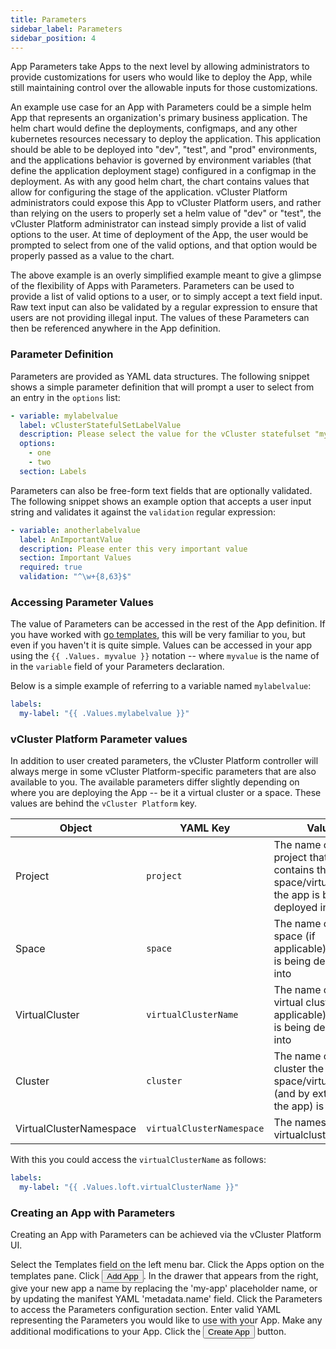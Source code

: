```yaml
---
title: Parameters
sidebar_label: Parameters
sidebar_position: 4
---
```



App Parameters take Apps to the next level by allowing administrators to provide customizations
for users who would like to deploy the App, while still maintaining control over the allowable
inputs for those customizations.

An example use case for an App with Parameters could be a simple helm App that represents an
organization's primary business application. The helm chart would define the deployments,
configmaps, and any other kubernetes resources necessary to deploy the application. This
application should be able to be deployed into "dev", "test", and "prod" environments, and the
applications behavior is governed by environment variables (that define the application
deployment stage) configured in a configmap in the deployment. As with any good helm chart, the
chart contains values that allow for configuring the stage of the application. vCluster Platform
administrators could expose this App to vCluster Platform users, and rather than relying on the users to
properly set a helm value of "dev" or "test", the vCluster Platform administrator can instead simply provide
a list of valid options to the user. At time of deployment of the App, the user would be
prompted to select from one of the valid options, and that option would be properly passed as a
value to the chart.

The above example is an overly simplified example meant to give a glimpse of the flexibility of
Apps with Parameters. Parameters can be used to provide a list of valid options to a user, or to
simply accept a text field input. Raw text input can also be validated by a regular expression
to ensure that users are not providing illegal input. The values of these Parameters can then be
referenced anywhere in the App definition.

### Parameter Definition

Parameters are provided as YAML data structures. The following snippet shows a simple parameter
definition that will prompt a user to select from an entry in the `options` list:

```yaml
- variable: mylabelvalue
  label: vClusterStatefulSetLabelValue
  description: Please select the value for the vCluster statefulset "my-label" key
  options:
    - one
    - two
  section: Labels
```

Parameters can also be free-form text fields that are optionally validated. The following
snippet shows an example option that accepts a user input string and validates it against the
`validation` regular expression:

```yaml
- variable: anotherlabelvalue
  label: AnImportantValue
  description: Please enter this very important value
  section: Important Values
  required: true
  validation: "^\w+{8,63}$"
```

### Accessing Parameter Values

The value of Parameters can be accessed in the rest of the App definition. If you have worked
with [go templates](https://pkg.go.dev/text/template), this will be very familiar to you, but
even if you haven't it is quite simple. Values can be accessed in your app using the `{{ .Values.
myvalue }}` notation -- where `myvalue` is the name of in the `variable` field of your
Parameters declaration.

Below is a simple example of referring to a variable named `mylabelvalue`:

```yaml
labels:
  my-label: "{{ .Values.mylabelvalue }}"
```

### vCluster Platform Parameter values

In addition to user created parameters, the vCluster Platform controller will always merge in some
vCluster Platform-specific parameters that are also available to you. The available parameters differ
slightly depending on where you are deploying the App -- be it a virtual cluster or a space.
These values are behind the `vCluster Platform` key.

| Object                  | YAML Key                  | Value                                                                                         |
| ----------------------- | ------------------------- | --------------------------------------------------------------------------------------------- |
| Project                 | `project`                 | The name of the project that contains the space/virtualcluster the app is being deployed into |
| Space                   | `space`                   | The name of the space (if applicable) the app is being deployed into                          |
| VirtualCluster          | `virtualClusterName`      | The name of the virtual cluster (if applicable) the app is being deployed into                |
| Cluster                 | `cluster`                 | The name of the cluster the space/virtualcluster (and by extension the app) is in             |
| VirtualClusterNamespace | `virtualClusterNamespace` | The namespace the virtualcluster is in                                                        |

With this you could access the `virtualClusterName` as follows:

```yaml
labels:
  my-label: "{{ .Values.loft.virtualClusterName }}"
```

### Creating an App with Parameters

Creating an App with Parameters can be achieved via the vCluster Platform UI.

<Flow id="create-app-with-parameters">
  <Step>
    Select the <NavStep>Templates</NavStep> field on the left menu bar.
  </Step>
  <Step>Click the Apps option on the templates pane.</Step>
  <Step>
    Click <Button>Add App</Button>.
  </Step>
  <Step>
    In the drawer that appears from the right, give your new app a name by
    replacing the 'my-app' placeholder name, or by updating the manifest YAML
    'metadata.name' field.
  </Step>
  <Step>
    Click the <Label>Parameters</Label> to access the Parameters configuration
    section.
  </Step>
  <Step>
    Enter valid YAML representing the Parameters you would like to use with your
    App.
  </Step>
  <Step>Make any additional modifications to your App.</Step>
  <Step>
    Click the <Button>Create App</Button> button.
  </Step>
</Flow>
